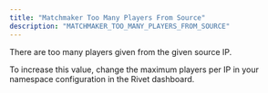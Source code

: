 ```yaml
---
title: "Matchmaker Too Many Players From Source"
description: "MATCHMAKER_TOO_MANY_PLAYERS_FROM_SOURCE"
---
```


There are too many players given from the given source IP.

To increase this value, change the maximum players per IP in your namespace configuration in the Rivet dashboard.

